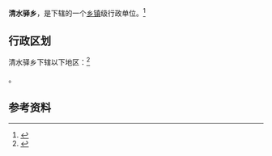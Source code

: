 {{中国乡级行政区|62/01/23/207/000}}

'''清水驿乡'''，是{{PRC admin/fullname|62/01/23/207/000|3}}下辖的一个[[乡镇|乡镇]]级行政单位。<ref>{{PRC admin/ref sgc|{{PRC admin/parent|62/01/23/207/000}}}}</ref>

== 行政区划 ==

清水驿乡下辖以下地区：<ref>{{PRC admin/ref sgc|62/01/23/207/000}}</ref>

{{PRC admin/children|62/01/23/207/000}}。

== 参考资料 ==

{{reflist}}

{{行政区划小作品}}
{{PRC admin/navcat|62/01/23/207/000}}